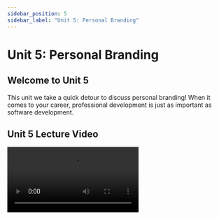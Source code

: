 ```yaml
---
sidebar_position: 5
sidebar_label: "Unit 5: Personal Branding"
---
```



# Unit 5: Personal Branding

## Welcome to Unit 5

This unit we take a quick detour to discuss personal branding! When it comes to your career, professional development is just as important as software development.

## Unit 5 Lecture Video

<Video src="https://www.youtube.com/embed/O-2x0eAMPss" />

## Resume

### Parts of your Resume

Your resume should have the following parts:

- Header
    - Contact Info: Name, Phone, Non-UCI email
    - Links: LinkedIn, GitHub, Website
    - [Optional] City, State (not as relevant since most tech roles offer relocation)
- Education
    - “University of California, Irvine”
    - Graduation date (e.g. June 2024)
    - Major and Minor
    - GPA if above a 3.0
- Work Experience and/or Leadership Experience
    - Position
    - Date range of involvement (e.g. June 2021-September 2021)
    - Position and description of accomplishments
- Projects
    - Languages/frameworks used
    - Short description
    - Link to Github or website (if possible)

### Do's and Don'ts

<div style={{display: "flex", flexDirection: "row", justifyContent: "space-between", flexWrap: "wrap"}}>
  <div>
    Your resume <b>should</b> include:
    <ul>
      <li>Name</li>
      <li>Phone and non-edu email</li>
      <li>LinkedIn, GitHub, Website</li>
      <li>
          Education
          <ul>
            <li>“University of California, Irvine”</li>
            <li>Major</li>
            <li>Graduation date</li>
            <li>[Optional] GPA if above a 3.0</li>
          </ul>
      </li>
      <li>Work Experience</li>
      <li>Personal Projects</li>
      <li>Leadership Experience</li>
      <li>[Optional] Skills</li>
      <li>[Optional] Relevant coursework</li>
    </ul>
  </div>
  <div>
    Your resume should <b>NOT</b> include:
    <ul>
      <li>Profile picture</li>
      <li>Protected categories (race, gender, sexuality, etc.)</li>
      <li>Objective or Biography</li>
      <li>Unrelated hobbies</li>
      <li>2 column format</li>
      <li>Excessive design elements</li>
      <li>Random skill metric</li>
    </ul>
  </div>
</div>


### Tips

<div style={{display: "flex", flexDirection: "row", justifyContent: "space-between", flexWrap: "wrap"}}>
  <div>
    Content Tips
    <ul>
      <li>
        Use bullet points, not paragraphs
        <ul>
          <li>Get to the point</li>
        </ul>
      </li>
      <li>
        Use the <a href="https://www.inc.com/bill-murphy-jr/google-recruiters-say-these-5-resume-tips-including-x-y-z-formula-will-improve-your-odds-of-getting-hired-at-google.html" target="_blank">XYZ Formula</a>
        <ul>
          <li>Accomplished [X], as measured by [Y], by doing Z</li>
        </ul>
      </li>
      <li>Add lots of stats/numbers. Recruiters love stats!</li>
      <li>Cater to your audience</li>
      <li>Check for grammar</li>
    </ul>
  </div>
  <div>
    Design Tips
    <ul>
      <li>1 page, single column</li>
      <li>Clean, simple, and consistent</li>
      <li>Use the same font/font sizes</li>
      <li>Save as PDF</li>
      <li>Balance between text and white space</li>
      <li>You can make the margins smaller if you need more room</li>
    </ul>
  </div>
</div>

### Adding your Resume to your website

Now that you have a resume, let's add it to your website!  
First, export your resume as a `.pdf` file. 
There are two ways to add this `.pdf` file to your website:

**[Option 1]** You can either commit it to your project and push
```bash
mv <path to resume> chasec99.github.io/resume.pdf
cd chasec99.github.io
git add resume.pdf
git commit -m "Add resume"
```

OR

**[Option 2]** Go to your repo's GitHub page and upload the resume.pdf file
![Uploading a file to GitHub](../static/img/unit5/github-upload.png)

### Redirecting from GitHub's 404 page

You can access your resume by going to `username.github.io/resume.pdf`. 

But what happens if someone goes to `username.github.io/resume` without `.pdf` on the end? You'll get a 404 error!
This is because GitHub doesn't know where to send the user when they don't include the file extension. 

However, we can provide our own 404 page and have it immediately redirect to the desired location. 
The idea is this:

- User goes to `username.github.io/resume`
- GitHub returns `username.github.io/404.html`
- The 404.html page sees that the user attempted to go to `resume` and immediately redirects to `username.github.io/resume.pdf`

This all happens so fast, that the user will never actually see the 404 page.

Add your own `404.html` file to your project. 
Inside of the head add a `<script>` tag with code similar to the one below. 
The code inside of the `<script>` tag gets executed on page load.

```html
<!DOCTYPE html>
<html>
  <head>
    <meta charset="utf-8">
    <!-- TODO: Replace title with your website's name-->
    <title>Chase Carnaroli</title>
    <script type="text/javascript">
      // Dictionary that has all of your redirect rules
      // You can add additional redirects if you'd like
      // e.g. /resume -> /resume.pdf
      const redirects = {
        "resume": "resume.pdf"
      }

      // window.location.pathname -> Get the path -> /resume
      // .substring(1) -> remove the first character -> resume
      // .toLowerCase() -> make sure the path name is all lowercase       
      const path = window.location.pathname.substring(1).toLowerCase();

      const redirect = redirects[path];
      if (redirect) {
        // Redirect to the desired location
        window.location.replace(redirect);
      } else {
        // If the path doesn't exist, you can redirect to your main page
        // or you can remove this line of code if you just want to show the 404 page.
        window.location.replace("https://www.chasecarnaroli.com"); // TODO: add your website
      }
    </script>
  </head>
  <body>
    <h1>404 Not Found</h1>
  </body>
</html>
```

## LinkedIn

LinkedIn is a profession networking site that can help you land internships and full time roles. Sign up at [https://www.linkedin.com/signup/](https://www.linkedin.com/signup/)

Take sometime to fill out your profile!

### Update your LinkedIn URL

By default your LinkedIn URL is your name+random characters. This looks unprofessional. Thankfully, you can update the URL to be whatever you'd like! I'd recommend doing your first+last name.

- Navigate to [https://www.linkedin.com/public-profile/settings](https://www.linkedin.com/public-profile/settings)
- In the top right corner, edit your custom URL
  ![Adding a custom url on LinkedIn](../static/img/unit5/linkedin-custom-url.png)
    

## Assignment

This unit, your assignment is to create a resume and a LinkedIn.

### Deliverables

**Required Tasks**

-  Create a LinkedIn
    -  Add your education
    -  Update your LinkedIn URL
-  Create a Resume with the following
    -  Your education
    -  Links to your website, LinkedIn, and GitHub
    -  Previous Work or Volunteer Experience
-  Add your resume to your website (e.g. `chasec99.github.io/resume.pdf`)

**Optional** **Stretch Goals**

- Post your LinkedIn url in the #networking Discord channel to connect with others in the Fellowship!
- Post your resume in the #resume-reviews Discord channel and provide feedback on someone else's resume!


### Submission

Complete the [Google Form](https://docs.google.com/forms/d/e/1FAIpQLSe346dTGIyWBqGoFc3XNKbrXh5Aks2hsI5ME9ZDVbsGMWYWXQ/viewform?usp=sf_link).
Please use your UCI email. 

<iframe src="https://docs.google.com/forms/d/e/1FAIpQLSe346dTGIyWBqGoFc3XNKbrXh5Aks2hsI5ME9ZDVbsGMWYWXQ/viewform?embedded=true" width="100%" height="1800" frameBorder="0" marginHeight="0" marginWidth="0">Loading…</iframe>

## External Resources

- Resume
    - [XYZ Formula](https://www.inc.com/bill-murphy-jr/google-recruiters-say-these-5-resume-tips-including-x-y-z-formula-will-improve-your-odds-of-getting-hired-at-google.html)
    - [Capital One Resume Tips](https://www.capitalonecareers.com/6-resume-tips-from-a-tech-recruiter-cdev-101)
- LinkedIn
    - [LinkedIn Profile Tips](https://www.linkedin.com/business/sales/blog/profile-best-practices/17-steps-to-a-better-linkedin-profile-in-2017)